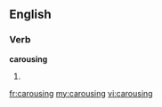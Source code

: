 
==English==

===Verb===
'''carousing'''

# {{present participle of|[[carouse]]}}

[[fr:carousing]]
[[my:carousing]]
[[vi:carousing]]